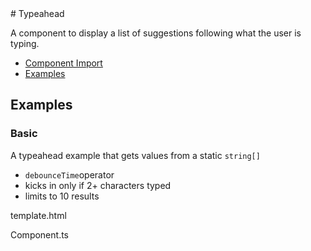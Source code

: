 
<Meta of={typeaheadStories} />

<div className="d-flex align-items-center justify-content-between">
  # Typeahead

  <NgbComponentDemoLink component="typeahead" />
</div>

<p className="lead">A component to display a list of suggestions following what the user is typing.</p>

<NgbComponentAlert component="typeahead" />

<ul>
  <li>
    <a href="#component-import" target="_self">Component Import</a>
  </li>
  <li>
    <a href="#examples" target="_self">Examples</a>
  </li>
</ul>

<NgbComponentImport module="NgbTypeaheadModule" />

## Examples

### Basic

A typeahead example that gets values from a static
<code>string[]</code>
<ul>
  <li><code>debounceTime</code>operator</li>
  <li>kicks in only if 2+ characters typed</li>
  <li>limits to 10 results</li>
</ul>

<PostTabs>
  <PostTabHeader slot="tabs" panel="typeaheadSampleBasicHtml">template.html</PostTabHeader>
  <PostTabPanel name="typeaheadSampleBasicHtml">
    <Source code={typeaheadSampleBasicHtml} language="html"/>
  </PostTabPanel>

  <PostTabHeader slot="tabs" panel="typeaheadSampleBasicAngular">Component.ts</PostTabHeader>
  <PostTabPanel name="typeaheadSampleBasicAngular">
    <Source code={typeaheadSampleBasicAngular} language="ts"/>
  </PostTabPanel>
</PostTabs>
